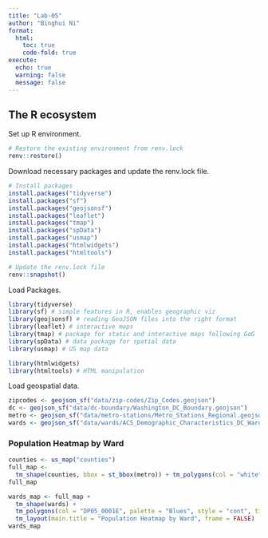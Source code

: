 ---
title: "Lab-05"
author: "Binghui Ni"
format:
  html:
    toc: true
    code-fold: true
execute:
  echo: true
  warning: false
  message: false
---

## The R ecosystem

Set up R environment.

```{r}
# Restore the existing environment from renv.lock
renv::restore()
```

Download necessary packages and update the renv.lock file.
```{r eval=FALSE}
# Install packages
install.packages("tidyverse")
install.packages("sf")
install.packages("geojsonsf")
install.packages("leaflet")
install.packages("tmap")
install.packages("spData")
install.packages("usmap")
install.packages("htmlwidgets")
install.packages("htmltools")

# Update the renv.lock file
renv::snapshot()
```

Load Packages. 

```{r}
library(tidyverse)
library(sf) # simple features in R, enables geographic viz
library(geojsonsf) # reading GeoJSON files into the right format
library(leaflet) # interactive maps
library(tmap) # package for static and interactive maps following GoG
library(spData) # data package for spatial data
library(usmap) # US map data

library(htmlwidgets)
library(htmltools) # HTML manipulation
```

Load geospatial data.

```{r}
zipcodes <- geojson_sf("data/zip-codes/Zip_Codes.geojson")
dc <- geojson_sf("data/dc-boundary/Washington_DC_Boundary.geojson")
metro <- geojson_sf("data/metro-stations/Metro_Stations_Regional.geojson")
wards <- geojson_sf("data/wards/ACS_Demographic_Characteristics_DC_Ward.geojson")
```

### Population Heatmap by Ward

```{r}
counties <- us_map("counties")
full_map <-
  tm_shape(counties, bbox = st_bbox(metro)) + tm_polygons(col = "white")
full_map

wards_map <- full_map +
  tm_shape(wards) + 
  tm_polygons(col = "DP05_0001E", palette = "Blues", style = "cont", title = "Total Population") + 
  tm_layout(main.title = "Population Heatmap by Ward", frame = FALSE)
wards_map
```